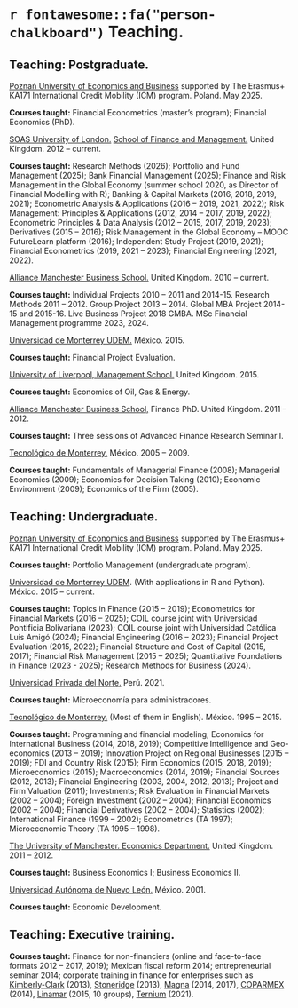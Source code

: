 # `r fontawesome::fa("person-chalkboard")` Teaching.

## Teaching: Postgraduate.

[Poznań University of Economics and Business](https://ue.poznan.pl/en/university/) supported by The Erasmus+ KA171 International Credit Mobility (ICM) program. Poland. May 2025.

**Courses taught:** Financial Econometrics (master's program); Financial Economics (PhD).

[SOAS University of London.](https://www.soas.ac.uk/) [School of Finance and Management.](https://www.soas.ac.uk/about-soas/colleges-schools-and-departments/school-finance-and-management)  United Kingdom. 2012 – current.

**Courses taught:** Research Methods (2026); Portfolio and Fund Management (2025); Bank Financial Management (2025); Finance and Risk Management in the Global Economy (summer school 2020, as Director of Financial Modelling with R); Banking & Capital Markets (2016, 2018, 2019, 2021); Econometric Analysis & Applications (2016 – 2019, 2021, 2022); Risk Management: Principles & Applications (2012, 2014 – 2017, 2019, 2022); Econometric Principles & Data Analysis (2012 – 2015, 2017, 2019, 2023); Derivatives (2015 – 2016); Risk Management in the Global Economy – MOOC FutureLearn platform (2016); Independent Study Project (2019, 2021); Financial Econometrics (2019, 2021 – 2023); Financial Engineering (2021, 2022).

[Alliance Manchester Business School.](https://www.alliancembs.manchester.ac.uk/) United Kingdom. 2010 – current.

**Courses taught:** Individual Projects 2010 – 2011 and 2014-15. Research Methods 2011 – 2012. Group Project 2013 – 2014. Global MBA Project 2014-15 and 2015-16. Live Business Project 2018 GMBA. MSc Financial Management programme 2023, 2024. 

[Universidad de Monterrey UDEM.](https://www.udem.edu.mx/en) México. 2015.

**Courses taught:** Financial Project Evaluation.

[University of Liverpool, Management School.](https://www.liverpool.ac.uk/management/) United Kingdom. 2015.

**Courses taught:** Economics of Oil, Gas & Energy.

[Alliance Manchester Business School,](https://www.alliancembs.manchester.ac.uk/) Finance PhD. United Kingdom. 2011 – 2012.

**Courses taught:** Three sessions of Advanced Finance Research Seminar I.

[Tecnológico de Monterrey.](https://tec.mx/es) México. 2005 – 2009.

**Courses taught:** Fundamentals of Managerial Finance (2008); Managerial Economics (2009); Economics for Decision Taking (2010); Economic Environment (2009); Economics of the Firm (2005).


## Teaching: Undergraduate.

[Poznań University of Economics and Business](https://ue.poznan.pl/en/university/) supported by The Erasmus+ KA171 International Credit Mobility (ICM) program. Poland. May 2025.

**Courses taught:** Portfolio Management (undergraduate program).

[Universidad de Monterrey UDEM](https://www.udem.edu.mx/en). (With applications in R and Python). México. 2015 – current.

**Courses taught:** Topics in Finance (2015 – 2019); Econometrics for Financial Markets (2016 – 2025); COIL course joint with Universidad Pontificia Bolivariana (2023); COIL course joint with Universidad Católica Luis Amigó (2024); Financial Engineering (2016 – 2023); Financial Project Evaluation (2015, 2022); Financial Structure and Cost of Capital (2015, 2017); Financial Risk Management (2015 – 2025); Quantitative Foundations in Finance (2023 - 2025); Research Methods for Business (2024).

[Universidad Privada del Norte.](https://www.upn.edu.pe/) Perú. 2021.

**Courses taught:** Microeconomía para administradores.

[Tecnológico de Monterrey.](https://tec.mx/es) (Most of them in English). México. 1995 – 2015.

**Courses taught:** Programming and financial modeling; Economics for International Business (2014, 2018, 2019); Competitive Intelligence and Geo-economics (2013 – 2019); Innovation Project on Regional Businesses (2015 – 2019); FDI and Country Risk (2015); Firm Economics (2015, 2018, 2019); Microeconomics (2015); Macroeconomics (2014, 2019); Financial Sources (2012, 2013); Financial Engineering (2003, 2004, 2012, 2013); Project and Firm Valuation (2011); Investments; Risk Evaluation in Financial Markets (2002 – 2004); Foreign Investment (2002 – 2004); Financial Economics (2002 – 2004); Financial Derivatives (2002 – 2004); Statistics (2002); International Finance (1999 – 2002); Econometrics (TA 1997); Microeconomic Theory (TA 1995 – 1998).

[The University of Manchester. Economics Department.](https://www.socialsciences.manchester.ac.uk/economics/) United Kingdom. 2011 – 2012.

**Courses taught:** Business Economics I; Business Economics II.

[Universidad Autónoma de Nuevo León.](https://www.uanl.mx/) México. 2001.

**Courses taught:** Economic Development.


## Teaching: Executive training.

**Courses taught:** Finance for non-financiers (online and face-to-face formats 2012 – 2017, 2019); Mexican fiscal reform 2014; entrepreneurial seminar 2014; corporate training in finance for enterprises such as [Kimberly-Clark](https://www.kimberly-clark.com.mx/) (2013), [Stoneridge](https://www.stoneridge.com/) (2013), [Magna](https://www.magna.com/es) (2014, 2017), [COPARMEX](https://coparmex.org.mx/) (2014), [Linamar](https://www.linamar.com/es/) (2015, 10 groups), [Ternium](https://mx.ternium.com/es) (2021). 
